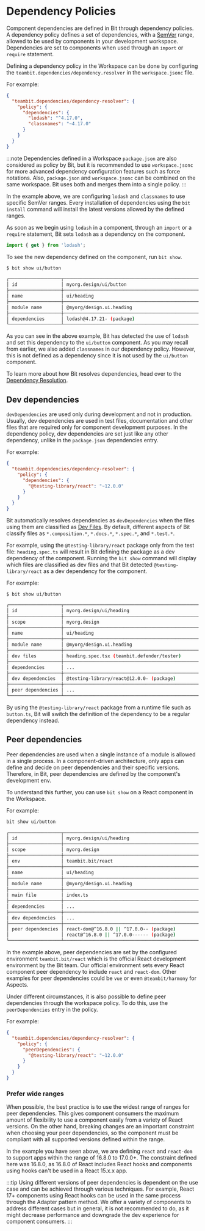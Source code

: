 # Dependency Policies

Component dependencies are defined in Bit through dependency policies. A dependency policy defines a set of dependencies, with a [SemVer](https://semver.org) range, allowed to be used by components 
in your development workspace. Dependencies are set to components when used through an `import` or `require` statement. 

Defining a dependency policy in the Workspace can be done by configuring the `teambit.dependencies/dependency.resolver` in the `workspace.jsonc` file. 

For example:

```json
{
  "teambit.dependencies/dependency-resolver": {
    "policy": {
      "dependencies": {
        "lodash": "^4.17.0",
        "classnames": "~4.17.0"
      }
    }
  }
}
```

:::note
Dependencies defined in a Workspace `package.json` are also considered as policy by Bit, but it is recommended to use `workspace.jsonc` for more advanced dependency configuration
features such as force notations. Also, `package.json` and `workspace.jsonc` can be combined on the same workspace. Bit uses both and merges them into a single policy.
:::

In the example above, we are configuring `lodash` and `classnames` to use specific SemVer ranges. Every installation of dependencies using the `bit install` command will install
the latest versions allowed by the defined ranges.

As soon as we begin using `lodash` in a component, through an `import` or a `require` statement, Bit sets `lodash` as a dependency on the component.

```ts
import { get } from 'lodash';
```

To see the new dependency defined on the component, run `bit show`.

```bash
$ bit show ui/button
```

```bash {6}
┌───────────────────┬────────────────────────────────────────────────────────────┐
│ id                │ myorg.design/ui/button                                     │
├───────────────────┼────────────────────────────────────────────────────────────┤
│ name              │ ui/heading                                                 │
├───────────────────┼────────────────────────────────────────────────────────────┤
│ module name       │ @myorg/design.ui.heading                                   │
├───────────────────┼────────────────────────────────────────────────────────────┤
│ dependencies      │ lodash@4.17.21- (package)                                  │
└───────────────────┴────────────────────────────────────────────────────────────┘
```

As you can see in the above example, Bit has detected the use of `lodash` and set this dependency to the `ui/button` component. As you may recall from earlier, we also added `classnames` in our dependency policy. However, this is not defined as a dependency since it is not used
by the `ui/button` component.

To learn more about how Bit resolves dependencies, head over to the [Dependency Resolution](/).


## Dev dependencies
`devDependencies` are used only during development and not in production. Usually, dev dependencies are used in test files, documentation and other files that are required
only for component development purposes. In the dependency policy, dev dependencies are set just like any other dependency, unlike in the `package.json` dependencies entry.

For example:

```json
{
  "teambit.dependencies/dependency-resolver": {
    "policy": {
      "dependencies": {
        "@testing-library/react": "~12.0.0"
      }
    }
  }
}
```

Bit automatically resolves dependencies as `devDependencies` when the files using them are classified as [Dev Files](/components/dev-files). By default, different aspects of
Bit classify files as `*.composition.*`, `*.docs.*`, `*.spec.*`, and `*.test.*`.

For example, using the `@testing-library/react` package only from the test file: `heading.spec.ts` will result in Bit defining the package as a dev dependency of the component. 
Running the `bit show` command will display which files are classified as dev files and that Bit detected `@testing-library/react` as a dev dependency for the component.

For example:

```
$ bit show ui/button
```

```bash {6}
┌───────────────────┬─────────────────────────────────────────────────────────────┐
│ id                │ myorg.design/ui/heading                                     │
├───────────────────┼─────────────────────────────────────────────────────────────┤
│ scope             │ myorg.design                                                │
├───────────────────┼─────────────────────────────────────────────────────────────┤
│ name              │ ui/heading                                                  │
├───────────────────┼─────────────────────────────────────────────────────────────┤
│ module name       │ @myorg/design.ui.heading                                    │
├───────────────────┼─────────────────────────────────────────────────────────────┤
│ dev files         │ heading.spec.tsx (teambit.defender/tester)                  │
├───────────────────┼─────────────────────────────────────────────────────────────┤
│ dependencies      │ ...                                                         │
├───────────────────┼─────────────────────────────────────────────────────────────┤
│ dev dependencies  │ @testing-library/react@12.0.0- (package)                    │
├───────────────────┼─────────────────────────────────────────────────────────────┤
│ peer dependencies │ ...                                                         │
└───────────────────┴─────────────────────────────────────────────────────────────┘
```

By using the `@testing-library/react` package from a runtime file such as `button.ts`, Bit will switch the definition of the dependency to be a regular dependency instead.


## Peer dependencies
Peer dependencies are used when a single instance of a module is allowed in a single process. In a component-driven architecture, only apps can define and decide on 
peer dependencies and their specific versions. Therefore, in Bit, peer dependencies are defined by the component's development env.

To understand this further, you can use `bit show` on a React component in the Workspace. 

For example: 

```bash
bit show ui/button
```

```bash
┌───────────────────┬─────────────────────────────────────────────────────────────┐
│ id                │ myorg.design/ui/heading                                     │
├───────────────────┼─────────────────────────────────────────────────────────────┤
│ scope             │ myorg.design                                                │
├───────────────────┼─────────────────────────────────────────────────────────────┤
│ env               │ teambit.bit/react                                           │
├───────────────────┼─────────────────────────────────────────────────────────────┤
│ name              │ ui/heading                                                  │
├───────────────────┼─────────────────────────────────────────────────────────────┤
│ module name       │ @myorg/design.ui.heading                                    │
├───────────────────┼─────────────────────────────────────────────────────────────┤
│ main file         │ index.ts                                                    │
├───────────────────┼─────────────────────────────────────────────────────────────┤
│ dependencies      │ ...                                                         │
├───────────────────┼─────────────────────────────────────────────────────────────┤
│ dev dependencies  │ ...                                                         │
├───────────────────┼─────────────────────────────────────────────────────────────┤
│ peer dependencies │ react-dom@^16.8.0 || ^17.0.0-- (package)                    │
│                   │ react@^16.8.0 || ^17.0.0------ (package)                    │
└───────────────────┴─────────────────────────────────────────────────────────────┘
```

In the example above, peer dependencies are set by the configured environment `teambit.bit/react` which is the official React development environment by the Bit team. Our official 
environment sets every React component peer dependency to include `react` and `react-dom`. Other examples for peer dependencies could be `vue` or even `@teambit/harmony` for Aspects.

Under different circumstances, it is also possible to define peer dependencies through the workspace policy. To do this, use the `peerDependencies` entry in the policy. 

For example:

```json
{
  "teambit.dependencies/dependency-resolver": {
    "policy": {
      "peerDependencies": {
        "@testing-library/react": "~12.0.0"
      }
    }
  }
}
```

### Prefer wide ranges
When possible, the best practice is to use the widest range of ranges for peer dependencies. This gives component consumers the maximum amount of flexibility to use a component easily from a variety of React
versions. On the other hand, breaking changes are an important constraint when choosing your peer dependencies, so the component must be compliant with all supported versions defined within the range. 

In the example you have seen above, we are defining `react` and `react-dom` to support apps within the range of 16.8.0 to 17.0.0+. The constraint defined here was 16.8.0, as 16.8.0 of React includes React hooks and components
using hooks can't be used in a React 15.x.x app.

:::tip
Using different versions of peer dependencies is dependent on the use case and can be achieved through various techniques.
For example, React 17+ components using React hooks can be used in the same process through the Adapter pattern method. We offer a variety of components
to address different cases but in general, it is not recommended to do, as it might decrease performance and downgrade the dev experience for component consumers.
:::

